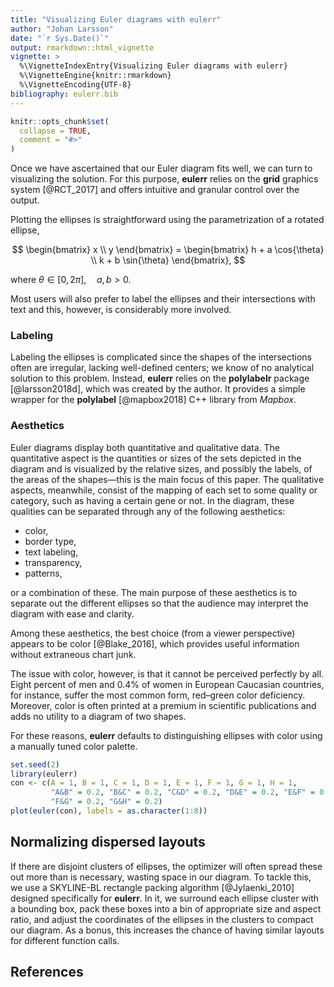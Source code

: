 ```yaml
---
title: "Visualizing Euler diagrams with eulerr"
author: "Johan Larsson"
date: "`r Sys.Date()`"
output: rmarkdown::html_vignette
vignette: >
  %\VignetteIndexEntry{Visualizing Euler diagrams with eulerr}
  %\VignetteEngine{knitr::rmarkdown}
  %\VignetteEncoding{UTF-8}
bibliography: eulerr.bib
---
```


```r
knitr::opts_chunk$set(
  collapse = TRUE,
  comment = "#>"
)
```

Once we have ascertained that our Euler diagram fits well, we can turn to
visualizing the solution. For this purpose, **eulerr** relies on the
**grid** graphics system [@RCT_2017] and offers intuitive and
granular control over the output.

Plotting the ellipses is straightforward using the parametrization of a rotated
ellipse,

$$
\begin{bmatrix}
x \\ y
\end{bmatrix} =
\begin{bmatrix}
h + a \cos{\theta} \\
k + b \sin{\theta}
\end{bmatrix},
$$

where $\theta \in [0, 2\pi],\quad a,b>0$.

Most users will also prefer to label the ellipses and their intersections
with text and this, however, is considerably more involved.

### Labeling

Labeling the ellipses is complicated since the shapes of the intersections
often are irregular, lacking well-defined centers; we know of no analytical
solution to this problem. Instead, **eulerr** relies on the **polylabelr**
package [@larsson2018d], which was created by the author. It provides a simple 
wrapper for the **polylabel** [@mapbox2018] C++ library from *Mapbox*.

### Aesthetics

Euler diagrams display both quantitative and qualitative data. The quantitative
aspect is the quantities or sizes of the sets depicted in the diagram and is
visualized by the relative sizes, and possibly the labels, of the areas of the
shapes---this is the main focus of this paper. The qualitative aspects,
meanwhile, consist of the mapping of each set to some quality or category, such
as having a certain gene or not. In the diagram, these qualities can be
separated through any of the following aesthetics:

* color,
* border type,
* text labeling,
* transparency,
* patterns,

or a combination of these. The main purpose of these aesthetics is to separate
out the different ellipses so that the audience may interpret the diagram with
ease and clarity.

Among these aesthetics, the best choice (from a viewer perspective) appears to
be color [@Blake_2016], which provides useful information without extraneous chart junk. 

The issue with color, however, is that it cannot be perceived perfectly by all.
Eight percent of men and 0.4% of women in European Caucasian countries, for 
instance, suffer the most common form, red--green color deficiency. 
Moreover, color is often printed at a premium in scientific publications 
and adds no utility
to a diagram of two shapes.

For these reasons, **eulerr** defaults to distinguishing ellipses with color
using a manually tuned color palette.

```r
set.seed(2)
library(eulerr)
con <- c(A = 1, B = 1, C = 1, D = 1, E = 1, F = 1, G = 1, H = 1,
         "A&B" = 0.2, "B&C" = 0.2, "C&D" = 0.2, "D&E" = 0.2, "E&F" = 0.2,
         "F&G" = 0.2, "G&H" = 0.2)
plot(euler(con), labels = as.character(1:8))
```

## Normalizing dispersed layouts

If there are disjoint clusters of ellipses, the optimizer will often
spread these out more than is necessary, wasting space in our diagram. To
tackle this, we use a SKYLINE-BL rectangle packing algorithm [@Jylaenki_2010]
designed specifically for **eulerr**. In it, we surround each ellipse cluster
with a bounding box, pack these boxes into a bin of appropriate size and
aspect ratio, and adjust the coordinates of the ellipses in the clusters to
compact our diagram. As a bonus, this increases the chance of having
similar layouts for different function calls.

## References
